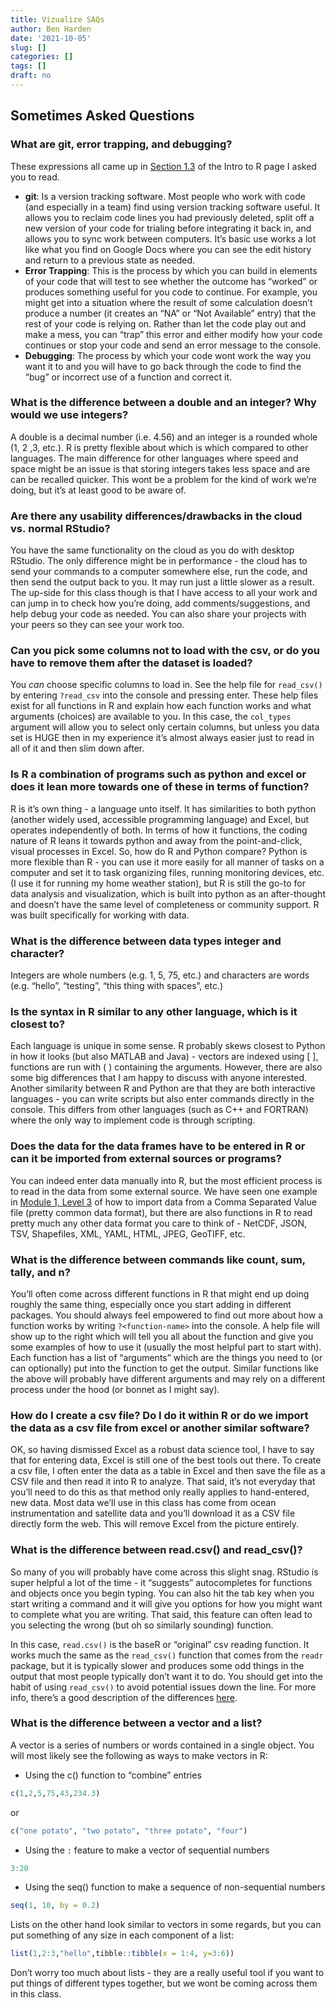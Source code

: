 ```yaml
---
title: Vizualize SAQs
author: Ben Harden
date: '2021-10-05'
slug: []
categories: []
tags: []
draft: no
---
```


## Sometimes Asked Questions

### What are git, error trapping, and debugging?

These expressions all came up in [Section 1.3](https://robwschlegel.github.io/Intro_R_Workshop/prelim.html#why-use-r) of the Intro to R page I asked you to read.

* **git**: Is a version tracking software. Most people who work with code (and especially in a team) find using version tracking software useful. It allows you to reclaim code lines you had previously deleted, split off a new version of your code for trialing before integrating it back in, and allows you to sync work between computers. It's basic use works a lot like what you find on Google Docs where you can see the edit history and return to a previous state as needed.
* **Error Trapping**: This is the process by which you can build in elements of your code that will test to see whether the outcome has "worked" or produces something useful for you code to continue. For example, you might get into a situation where the result of some calculation doesn't produce a number (it creates an "NA" or "Not Available" entry) that the rest of your code is relying on. Rather than let the code play out and make a mess, you can "trap" this error and either modify how your code continues or stop your code and send an error message to the console.
* **Debugging**: The process by which your code wont work the way you want it to and you will have to go back through the code to find the "bug" or incorrect use of a function and correct it.

### What is the difference between a double and an integer? Why would we use integers?

A double is a decimal number (i.e. 4.56) and an integer is a rounded whole (1, 2 ,3, etc.). R is pretty flexible about which is which compared to other languages. The main difference for other languages where speed and space might be an issue is that storing integers takes less space and are can be recalled quicker. This wont be a problem for the kind of work we're doing, but it's at least good to be aware of.

### Are there any usability differences/drawbacks in the cloud vs. normal RStudio?

You have the same functionality on the cloud as you do with desktop RStudio. The only difference might be in performance - the cloud has to send your commands to a computer somewhere else, run the code, and then send the output back to you. It may run just a little slower as a result. The up-side for this class though is that I have access to all your work and can jump in to check how you're doing, add comments/suggestions, and help debug your code as needed. You can also share your projects with your peers so they can see your work too.

### Can you pick some columns not to load with the csv, or do you have to remove them after the dataset is loaded?

You *can* choose specific columns to load in. See the help file for `read_csv()` by entering `?read_csv` into the console and pressing enter. These help files exist for all functions in R and explain how each function works and what arguments (choices) are available to you. In this case, the `col_types` argument will allow you to select only certain columns, but unless you data set is HUGE then in my experience it's almost always easier just to read in all of it and then slim down after.

### Is R a combination of programs such as python and excel or does it lean more towards one of these in terms of function?

R is it's own thing - a language unto itself. It has similarities to both python (another widely used, accessible programming language) and Excel, but operates independently of both. In terms of how it functions, the coding nature of R leans it towards python and away from the point-and-click, visual processes in Excel. So, how do R and Python compare? Python is more flexible than R - you can use it more easily for all manner of tasks on a computer and set it to task organizing files, running monitoring devices, etc. (I use it for running my home weather station), but R is still the go-to for data analysis and visualization, which is built into python as an after-thought and doesn't have the same level of completeness or community support. R was built specifically for working with data.

### What is the difference between data types integer and character?

Integers are whole numbers (e.g. 1, 5, 75, etc.) and characters are words (e.g. "hello", "testing", "this thing with spaces", etc.)

### Is the syntax in R similar to any other language, which is it closest to?

Each language is unique in some sense. R probably skews closest to Python in how it looks (but also MATLAB and Java) - vectors are indexed using [ ], functions are run with ( ) containing the arguments. However, there are also some big differences that I am happy to discuss with anyone interested. Another similarity between R and Python are that they are both interactive languages - you can write scripts but also enter commands directly in the console. This differs from other languages (such as C++ and FORTRAN) where the only way to implement code is through scripting.

### Does the data for the data frames have to be entered in R or can it be imported from external sources or programs?

You can indeed enter data manually into R, but the most efficient process is to read in the data from some external source. We have seen one example in [Module 1, Level 3](../../classes/visualize/01-introduction/level-3/) of how to import data from a Comma Separated Value file (pretty common data format), but there are also functions in R to read pretty much any other data format you care to think of - NetCDF, JSON, TSV, Shapefiles, XML, YAML, HTML, JPEG, GeoTIFF, etc.

### What is the difference between commands like count, sum, tally, and n? 

You'll often come across different functions in R that might end up doing roughly the same thing, especially once you start adding in different packages. You should always feel empowered to find out more about how a function works by writing `?<function-name>` into the console. A help file will show up to the right which will tell you all about the function and give you some examples of how to use it (usually the most helpful part to start with). Each function has a list of "arguments" which are the things you need to (or can optionally) put into the function to get the output. Similar functions like the above will probably have different arguments and may rely on a different process under the hood (or bonnet as I might say).

### How do I create a csv file?  Do I do it within R or do we import the data as a csv file from excel or another similar software?

OK, so having dismissed Excel as a robust data science tool, I have to say that for entering data, Excel is still one of the best tools out there. To create a csv file, I often enter the data as a table in Excel and then save the file as a CSV file and then read it into R to analyze. That said, it's not everyday that you'll need to do this as that method only really applies to hand-entered, new data. Most data we'll use in this class has come from ocean instrumentation and satellite data and you'll download it as a CSV file directly form the web. This will remove Excel from the picture entirely.

### What is the difference between read.csv() and read_csv()?

So many of you will probably have come across this slight snag. RStudio is super helpful a lot of the time - it "suggests" autocompletes for functions and objects once you begin typing. You can also hit the tab key when you start writing a command and it will give you options for how you might want to complete what you are writing. That said, this feature can often lead to you selecting the wrong (but oh so similarly sounding) function. 

In this case, `read.csv()` is the baseR or "original" csv reading function. It works much the same as the `read_csv()` function that comes from the `readr` package, but it is typically slower and produces some odd things in the output that most people typically don't want it to do. You should get into the habit of using `read_csv()` to avoid potential issues down the line. For more info, there's a good description of the differences [here](https://r4ds.had.co.nz/data-import.html#compared-to-base-r).

### What is the difference between a vector and a list?

A vector is a series of numbers or words contained in a single object. You will most likely see the following as ways to make vectors in R:

* Using the c() function to "combine" entries

```r
c(1,2,5,75,43,234.3)
```

or

```r
c("one potato", "two potato", "three potato", "four")
```

* Using the `:` feature to make a vector of sequential numbers

```r
3:20
```

* Using the seq() function to make a sequence of non-sequential numbers

```r
seq(1, 10, by = 0.2)
```

Lists on the other hand look similar to vectors in some regards, but you can put something of any size in each component of a list:

```r
list(1,2:3,"hello",tibble::tibble(x = 1:4, y=3:6))
```

Don't worry too much about lists - they are a really useful tool if you want to put things of different types together, but we wont be coming across them in this class. 

